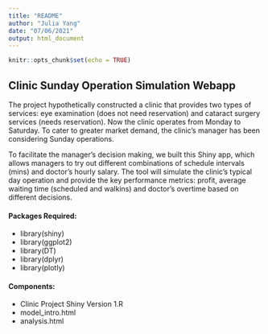 ```yaml
---
title: "README"
author: "Julia Yang"
date: "07/06/2021"
output: html_document
---
```


```r
knitr::opts_chunk$set(echo = TRUE)
```

## Clinic Sunday Operation Simulation Webapp

The project hypothetically constructed a clinic that provides two types of services: eye examination (does not need reservation) and cataract surgery services (needs reservation). Now the clinic operates from Monday to Saturday. To cater to greater market demand, the clinic's manager has been considering Sunday operations.

To facilitate the manager’s decision making, we built this Shiny app, which allows managers to try out different combinations of schedule intervals (mins) and doctor’s hourly salary. The tool will simulate the clinic’s typical day operation and provide the key performance metrics: profit, average waiting time (scheduled and walkins) and doctor’s overtime based on different decisions.

<h4> Packages Required: </h4>

- library(shiny)
- library(ggplot2)
- library(DT)
- library(dplyr)
- library(plotly)

<h4> Components: </h4>

- Clinic Project Shiny Version 1.R
- model_intro.html
- analysis.html



